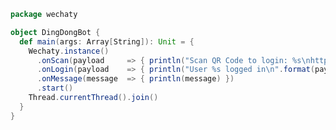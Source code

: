 ```scala
package wechaty

object DingDongBot {
  def main(args: Array[String]): Unit = {
    Wechaty.instance()
      .onScan(payload     => { println("Scan QR Code to login: %s\nhttps://wechaty.js.org/qrcode/%s\n".format(payload.status, payload.qrcode)) })
      .onLogin(payload    => { println("User %s logged in\n".format(payload.id)) })
      .onMessage(message  => { println(message) })
      .start()
    Thread.currentThread().join()
  }
}
```
